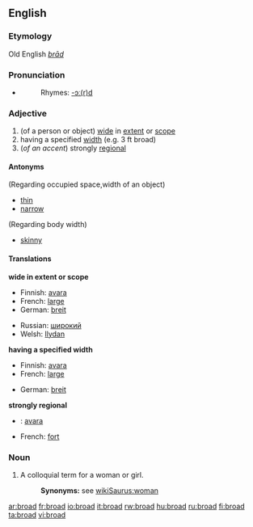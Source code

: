==English==
===Etymology===
Old English ''[[brād]]''

===Pronunciation===
*{{audio|en-us-broad.ogg|Audio (US)}}
*:Rhymes: [[Rhymes:English:-ɔː(r)d|-ɔː(r)d]]

===Adjective===
{{en-adj-er}}

#(of a person or object) [[wide]] in [[extent]] or [[scope]]
# having a specified [[width]] (e.g. 3 ft broad)
#(''of an accent'') strongly [[regional]]

====Antonyms====
(Regarding occupied space,width of an object)
*[[thin]] 
*[[narrow]]
(Regarding body width)
*[[skinny]]

====Translations====
'''wide in extent or scope'''
{{top}}
*Finnish: [[avara]]
*French: [[large]]
*German: [[breit]]
{{mid}}
*Russian: [[широкий]]
*Welsh: [[llydan]]

{{bottom}}

'''having a specified width'''
{{top}}
*Finnish: [[avara]]
*French: [[large]]
{{mid}}
*German: [[breit]]

{{bottom}}

'''strongly regional'''
{{top}}
*{{ttbc|Finnish}}: [[avara]]
{{mid}}
*French: [[fort]]
{{bottom}}

===Noun===
{{en-noun}}

#A colloquial term for a woman or girl.
#:'''Synonyms:''' see [[wikiSaurus:woman]]

[[ar:broad]]
[[fr:broad]]
[[io:broad]]
[[it:broad]]
[[rw:broad]]
[[hu:broad]]
[[ru:broad]]
[[fi:broad]]
[[ta:broad]]
[[vi:broad]]